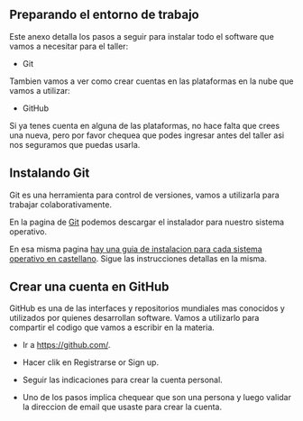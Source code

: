 ## Preparando el entorno de trabajo {.appendix}

Este anexo detalla los pasos a seguir para instalar todo el software que vamos a necesitar para el taller:

- Git

Tambien vamos a ver como crear cuentas en las plataformas en la nube que vamos a utilizar:

- GitHub


::: importante
Si ya tenes cuenta en alguna de las plataformas, no hace falta que crees una nueva, pero por favor chequea que podes ingresar antes del taller asi nos seguramos que puedas usarla. 
:::

## Instalando Git {-}

Git es una herramienta para control de versiones, vamos a utilizarla para trabajar colaborativamente.  

En la pagina de [Git](https://git-scm.com/) podemos descargar el instalador para nuestro sistema operativo.

En esa misma pagina [hay una guia de instalacion para cada sistema operativo en castellano](https://git-scm.com/book/es/v2/Inicio---Sobre-el-Control-de-Versiones-Instalación-de-Git).  Sigue las instrucciones detallas en la misma.  


## Crear una cuenta en GitHub {-}

GitHub es una de las interfaces y repositorios mundiales mas conocidos y utilizados por quienes desarrollan software.  Vamos a utilizarlo para compartir el codigo que vamos a escribir en la materia.

- Ir a <https://github.com/>.

- Hacer clik en Registrarse or Sign up.

- Seguir las indicaciones para crear la cuenta personal.

- Uno de los pasos implica chequear que son una persona y luego validar la direccion de email que usaste para crear la cuenta. 

